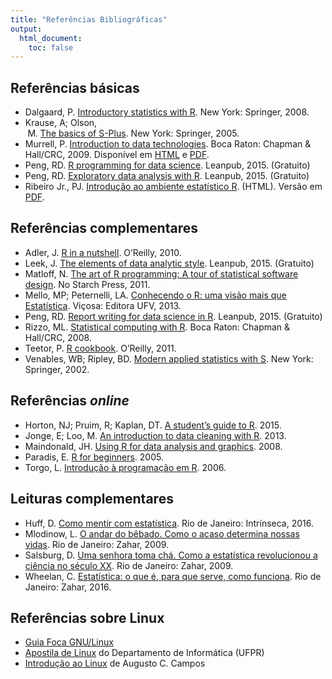 ```yaml
---
title: "Referências Bibliográficas"
output:
  html_document:
    toc: false
---
```


## Referências básicas


- Dalgaard, P.
  [Introductory statistics with R](http://www.springer.com/us/book/9780387790534).
  New York: Springer, 2008.
- Krause, A; Olson,
  M.
  [The basics of S-Plus](http://www.springer.com/gp/book/9780387261096).
  New York: Springer, 2005.
- Murrell, P.
  [Introduction to data technologies](https://www.crcpress.com/Introduction-to-Data-Technologies/Murrell/9781420065176).
  Boca Raton: Chapman & Hall/CRC, 2009. Disponível em
  [HTML](https://www.stat.auckland.ac.nz/~paul/ItDT/HTML) e
  [PDF](https://www.stat.auckland.ac.nz/~paul/ItDT/itdt-2013-03-26.pdf).
- Peng, RD.
  [R programming for data science](https://leanpub.com/rprogramming).
  Leanpub, 2015. (Gratuito)
- Peng, RD.
  [Exploratory data analysis with R](https://leanpub.com/exdata).
  Leanpub, 2015. (Gratuito)
- Ribeiro Jr., PJ.
  [Introdução ao ambiente estatístico R](http://www.leg.ufpr.br/~paulojus/embrapa/Rembrapa/).
  (HTML). Versão em
  [PDF](http://www.leg.ufpr.br/~paulojus/embrapa/Rembrapa/Rembrapa.pdf).

## Referências complementares

- Adler, J.
  [R in a nutshell](http://shop.oreilly.com/product/0636920022008.do).
  O'Reilly, 2010.
- Leek, J.
  [The elements of data analytic style](https://leanpub.com/datastyle).
  Leanpub, 2015. (Gratuito)
- Matloff, N.
  [The art of R programming: A tour of statistical software design](https://www.nostarch.com/artofr.htm).
  No Starch Press, 2011.
- Mello, MP; Peternelli, LA.
  [Conhecendo o R: uma visão mais que Estatística](http://www.dsr.inpe.br/~mello/Conhecendo_o_R.html).
  Viçosa: Editora UFV, 2013.
- Peng, RD.
  [Report writing for data science in R](https://leanpub.com/reportwriting).
  Leanpub, 2015. (Gratuito)
- Rizzo, ML.
  [Statistical computing with R](https://www.crcpress.com/Statistical-Computing-with-R/Rizzo/9781584885450).
  Boca Raton: Chapman & Hall/CRC, 2008.
- Teetor, P.
  [R cookbook](http://shop.oreilly.com/product/9780596809164.do).
  O'Reilly, 2011.
- Venables, WB; Ripley, BD.
  [Modern applied statistics with S](http://www.springer.com/us/book/9780387954578).
  New York: Springer, 2002.

## Referências *online*

- Horton, NJ; Pruim, R; Kaplan, DT.
  [A student's guide to R](http://cran-r.c3sl.ufpr.br/doc/contrib/Horton+Pruim+Kaplan_MOSAIC-StudentGuide.pdf). 2015.
- Jonge, E; Loo, M.
  [An introduction to data cleaning with R](http://cran-r.c3sl.ufpr.br/doc/contrib/de_Jonge+van_der_Loo-Introduction_to_data_cleaning_with_R.pdf). 2013.
- Maindonald, JH.
  [Using R for data analysis and graphics](http://cran-r.c3sl.ufpr.br/doc/contrib/usingR.pdf). 2008.
- Paradis, E.
  [R for beginners](http://cran-r.c3sl.ufpr.br/doc/contrib/Paradis-rdebuts_en.pdf). 2005.
- Torgo, L.
  [Introdução à programação em R](http://cran-r.c3sl.ufpr.br/doc/contrib/Torgo-ProgrammingIntro.pdf). 2006.

## Leituras complementares

- Huff, D.
  [Como mentir com estatística](http://www.intrinseca.com.br/livro/624/).
  Rio de Janeiro: Intrínseca, 2016.
- Mlodinow, L.
  [O andar do bêbado. Como o acaso determina nossas vidas](http://zahar.com.br/livro/o-andar-do-b%C3%AAbado).
  Rio de Janeiro: Zahar, 2009.
- Salsburg, D.
  [Uma senhora toma chá. Como a estatística revolucionou a ciência no século XX](http://www.zahar.com.br/livro/uma-senhora-toma-cha).
  Rio de Janeiro: Zahar, 2009.
- Wheelan, C.
  [Estatística: o que é, para que serve, como funciona](http://www.zahar.com.br/livro/estatistica).
  Rio de Janeiro: Zahar, 2016.

## Referências sobre Linux

- [Guia Foca GNU/Linux](http://www.guiafoca.org)
- [Apostila de Linux](http://www.inf.ufpr.br/cursos/ci055/linux.pdf) do
  Departamento de Informática (UFPR)
- [Introdução ao Linux](http://br-linux.org/tutoriais/apostila_linux.sxw.pdf)
  de Augusto C. Campos
